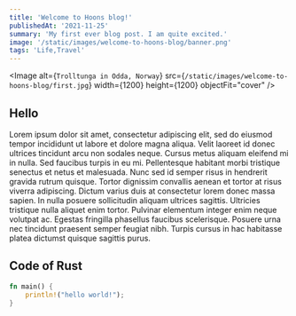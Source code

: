 ```yaml
---
title: 'Welcome to Hoons blog!'
publishedAt: '2021-11-25'
summary: 'My first ever blog post. I am quite excited.'
image: '/static/images/welcome-to-hoons-blog/banner.png'
tags: 'Life,Travel'
---
```


<Image
  alt={`Trolltunga in Odda, Norway`}
  src={`/static/images/welcome-to-hoons-blog/first.jpg`}
  width={1200}
  height={1200}
  objectFit="cover"
/>

## Hello

Lorem ipsum dolor sit amet, consectetur adipiscing elit, sed do eiusmod tempor incididunt
ut labore et dolore magna aliqua. Velit laoreet id donec ultrices tincidunt arcu
non sodales neque. Cursus metus aliquam eleifend mi in nulla. Sed faucibus turpis
in eu mi. Pellentesque habitant morbi tristique senectus et netus et malesuada. Nunc
sed id semper risus in hendrerit gravida rutrum quisque. Tortor dignissim convallis
aenean et tortor at risus viverra adipiscing. Dictum varius duis at consectetur lorem
donec massa sapien. In nulla posuere sollicitudin aliquam ultrices sagittis. Ultricies
tristique nulla aliquet enim tortor. Pulvinar elementum integer enim neque volutpat
ac. Egestas fringilla phasellus faucibus scelerisque. Posuere urna nec tincidunt
praesent semper feugiat nibh. Turpis cursus in hac habitasse platea dictumst quisque
sagittis purus.

## Code of Rust

```rust
fn main() {
    println!("hello world!");
}
```
